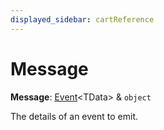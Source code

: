 ```yaml
---
displayed_sidebar: cartReference
---
```



# Message

 **Message**: [Event](../cart.Event/page.mdx)&#60;TData&#62; & `object`

The details of an event to emit.
